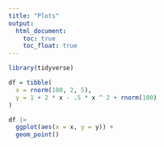 ```yaml
---
title: "Plots"
output: 
  html_document:
    toc: true
    toc_float: true
---
```


```r
library(tidyverse)

df = tibble(
  x = rnorm(100, 2, 5),
  y = 1 + 2 * x - .5 * x ^ 2 + rnorm(100)
)

df |> 
  ggplot(aes(x = x, y = y)) +
  geom_point()
```


